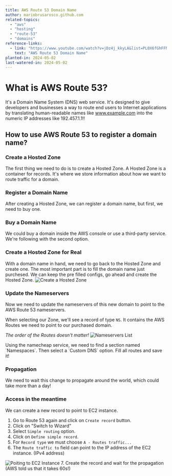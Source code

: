 ```yaml
---
title: AWS Route 53 Domain Name
author: mariobrusarosco.github.com
related-topics:
  - "aws"
  - "hosting"
  - "route-53"
  - "domains"
reference-links:
  - link: "https://www.youtube.com/watch?v=jDz4j_kkyLA&list=PL0X6fGhFFNTcU-_MCPe9dkH6sqmgfhy_M&index=18"
    text: "AWS Route 53 Domain Name"
planted-in: 2024-05-02
last-watered-in: 2024-05-02
---
```


# What is AWS Route 53?

It's a Domain Name System (DNS) web service. It's designed to give developers and businesses a way to route end users to Internet applications by translating human-readable names like www.example.com into the numeric IP addresses like 192.457.1.1!!

## How to use AWS Route 53 to register a domain name?

### Create a Hosted Zone

The first thing we need to do is to create a Hosted Zone. A Hosted Zone is a container for records. It's where we store information about how we want to route traffic for a domain.

### Register a Domain Name

After creating a Hosted Zone, we can register a domain name, but first, we need to buy one.

### Buy a Domain Name

We could buy a domain inside the AWS console or use a third-party service. We're following with the second option.

### Create a Hosted Zone for Real

With a domain name in hand, we need to go back to the Hosted Zone and create one. The most important part is to fill the domain name just purchesed. We can keep the pre filled configs, go ahead and create the Hosted Zone.
![Create a Hosted Zone](/aws-route-53-domain-name-01.png)

### Update the Nameservers

Now we need to update the nameservers of this new domain to point to the AWS Route 53 nameservers.

When selecting our Zone, we'll see a record of type `NS`. It contains the AWS Routes we need to point to our purchased domain.

_The order of the Routes doesn't matter!_
![Nameservers List](/aws-route-53-domain-name-02.png)

<Callout>
  Using the namecheap service, we need to find a section named `Namespaces`.
  Then select a `Custom DNS` option. Fill all routes and save it!
</Callout>

### Propagation

We need to wait this change to propagate around the world, which could take more than a day!

### Access in the meantime

We can create a new record to point to EC2 instance.

1. Go to Route 53 again and click on `Create record` button.
2. Click on "Switch to Wizard"
3. Select `Simple routing` option.
4. Click on `Define simple record`.
5. For `Record type` we must choose `A - Routes traffic...`
6. The `Route traffic to` field can point to the IP address of the EC2 instance. (IPv4 address)

![Poiting to EC2 Instance](/aws-route-53-domain-name-03.png) 7. Create the record and wait for the propagation (AWS told us that it takes 60s!)
